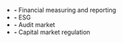 - **-** Financial measuring and reporting
- **-** ESG
- **-** Audit market
- **-** Capital market regulation
